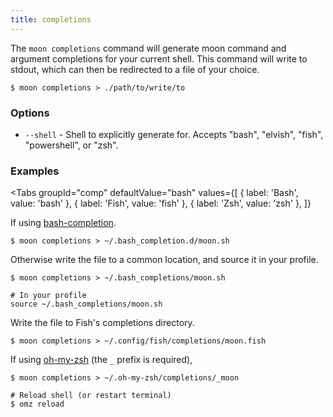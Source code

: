 ```yaml
---
title: completions
---
```



The `moon completions` command will generate moon command and argument completions for your current
shell. This command will write to stdout, which can then be redirected to a file of your choice.

```shell
$ moon completions > ./path/to/write/to
```

### Options

- `--shell` - Shell to explicitly generate for. Accepts "bash", "elvish", "fish", "powershell", or
  "zsh".

### Examples

<Tabs
  groupId="comp"
  defaultValue="bash"
  values={[
    { label: 'Bash', value: 'bash' },
    { label: 'Fish', value: 'fish' },
    { label: 'Zsh', value: 'zsh' },
  ]}
>
<TabItem value="bash">

If using [bash-completion](https://github.com/scop/bash-completion).

```shell
$ moon completions > ~/.bash_completion.d/moon.sh
```

Otherwise write the file to a common location, and source it in your profile.

```shell
$ moon completions > ~/.bash_completions/moon.sh

# In your profile
source ~/.bash_completions/moon.sh
```

</TabItem>
<TabItem value="fish">

Write the file to Fish's completions directory.

```shell
$ moon completions > ~/.config/fish/completions/moon.fish
```

</TabItem>
<TabItem value="zsh">

If using [oh-my-zsh](https://ohmyz.sh/) (the `_` prefix is required),

```shell
$ moon completions > ~/.oh-my-zsh/completions/_moon

# Reload shell (or restart terminal)
$ omz reload
```

</TabItem>
</Tabs>
